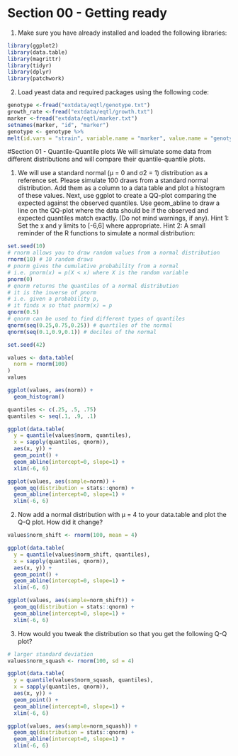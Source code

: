 # Section 00 - Getting ready
1. Make sure you have already installed and loaded the following libraries:
```r
library(ggplot2)
library(data.table)
library(magrittr)
library(tidyr)
library(dplyr)
library(patchwork)
```

2. Load yeast data and required packages using the following code:
```r
genotype <-fread("extdata/eqtl/genotype.txt")
growth_rate <-fread("extdata/eqtl/growth.txt")
marker <-fread("extdata/eqtl/marker.txt")
setnames(marker, "id", "marker")
genotype <- genotype %>%
melt(id.vars = "strain", variable.name = "marker", value.name = "genotype")
```

#Section 01 - Quantile-Quantile plots
We will simulate some data from different distributions and will compare their quantile-quantile plots.

1. We will use a standard normal (μ = 0 and σ2 = 1) distribution as a reference set. Please simulate 100
draws from a standard normal distribution. Add them as a column to a data table and plot a histogram of
these values. Next, use ggplot to create a QQ-plot comparing the expected against the observed quantiles.
Use geom_abline to draw a line on the QQ-plot where the data should be if the observed and expected
quantiles match exactly. (Do not mind warnings, if any).
Hint 1: Set the x and y limits to [-6,6] where appropriate.
Hint 2: A small reminder of the R functions to simulate a normal distribution:
```r
set.seed(10)
# rnorm allows you to draw random values from a normal distribution
rnorm(10) # 10 random draws
# pnorm gives the cumulative probability from a normal
# i.e. pnorm(x) = p(X < x) where X is the random variable
pnorm(0)
# qnorm returns the quantiles of a normal distribution
# it is the inverse of pnorm
# i.e. given a probability p,
# it finds x so that pnorm(x) = p
qnorm(0.5)
# qnorm can be used to find different types of quantiles
qnorm(seq(0.25,0.75,0.25)) # quartiles of the normal
qnorm(seq(0.1,0.9,0.1)) # deciles of the normal
```

```r
set.seed(42)

values <- data.table(
  norm = rnorm(100)
)
values

ggplot(values, aes(norm)) + 
  geom_histogram()

quantiles <- c(.25, .5, .75)
quantiles <- seq(.1, .9, .1)

ggplot(data.table(
  y = quantile(values$norm, quantiles),
  x = sapply(quantiles, qnorm)), 
  aes(x, y)) +
  geom_point() +
  geom_abline(intercept=0, slope=1) +
  xlim(-6, 6) 

ggplot(values, aes(sample=norm)) + 
  geom_qq(distribution = stats::qnorm) +
  geom_abline(intercept=0, slope=1) +
  xlim(-6, 6) 
```

2. Now add a normal distribution with μ = 4 to your data.table and plot the Q-Q plot. How did it change?
```r
values$norm_shift <- rnorm(100, mean = 4)

ggplot(data.table(
  y = quantile(values$norm_shift, quantiles),
  x = sapply(quantiles, qnorm)), 
  aes(x, y)) +
  geom_point() +
  geom_abline(intercept=0, slope=1) +
  xlim(-6, 6)

ggplot(values, aes(sample=norm_shift)) + 
  geom_qq(distribution = stats::qnorm) +
  geom_abline(intercept=0, slope=1) +
  xlim(-6, 6) 
```

3. How would you tweak the distribution so that you get the following Q-Q plot?
```r
# larger standard deviation
values$norm_squash <- rnorm(100, sd = 4)

ggplot(data.table(
  y = quantile(values$norm_squash, quantiles),
  x = sapply(quantiles, qnorm)), 
  aes(x, y)) +
  geom_point() +
  geom_abline(intercept=0, slope=1) +
  xlim(-6, 6)

ggplot(values, aes(sample=norm_squash)) + 
  geom_qq(distribution = stats::qnorm) +
  geom_abline(intercept=0, slope=1) +
  xlim(-6, 6) 
```



